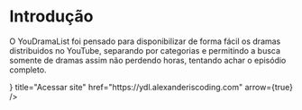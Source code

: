 # Introdução


O YouDramaList foi pensado para disponibilizar de forma fácil os dramas distribuidos no YouTube, separando por categorias e permitindo a busca somente de dramas assim não perdendo horas, tentando achar o episódio completo.

<div className="docs-cards mt-4 gap-4">
  <Card icon={<GlobeAltIcon className="w-6 h-6" aria-hidden="true" />} title="Acessar site" href="https://ydl.alexanderiscoding.com" arrow={true} />
</div>
